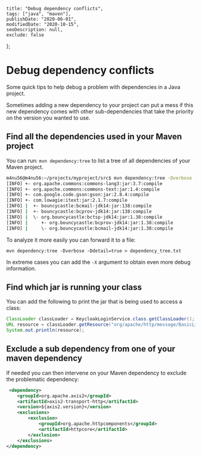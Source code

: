     title: "Debug dependency conflicts",
    tags: ["java", "maven"],
    publishDate: "2020-06-01",
    modifiedDate: "2020-10-15",
    seoDescription: null,
    exclude: false
};

# Debug dependency conflicts

Some quick tips to help debug a problem with dependencies in a Java project.

Sometimes adding a new dependency to your project can put a mess if this new dependency comes with other sub-dependencies that take the priority on the version you wanted to use.

## Find all the dependencies used in your Maven project

You can run: `mvn dependency:tree` to list a tree of all dependencies of your Maven project.

```bash
m4nu56@m4nu56:~/projects/myproject/src$ mvn dependency:tree -Dverbose -Ddetail=true -Dincludes=org.bouncycastle
[INFO] +- org.apache.commons:commons-lang3:jar:3.7:compile
[INFO] +- org.apache.commons:commons-text:jar:1.4:compile
[INFO] +- com.google.code.gson:gson:jar:2.8.4:compile
[INFO] +- com.lowagie:itext:jar:2.1.7:compile
[INFO] |  +- bouncycastle:bcmail-jdk14:jar:138:compile
[INFO] |  +- bouncycastle:bcprov-jdk14:jar:138:compile
[INFO] |  \- org.bouncycastle:bctsp-jdk14:jar:1.38:compile
[INFO] |     +- org.bouncycastle:bcprov-jdk14:jar:1.38:compile
[INFO] |     \- org.bouncycastle:bcmail-jdk14:jar:1.38:compile
```

To analyze it more easily you can forward it to a file:

`mvn dependency:tree -Dverbose -Ddetail=true > dependency_tree.txt`

In extreme cases you can add the `-X` argument to obtain even more debug information.


## Find which jar is running your class

You can add the following to print the jar that is being used to access a class:

```java
ClassLoader classLoader = KeycloakLoginService.class.getClassLoader();
URL resource = classLoader.getResource("org/apache/http/message/BasicLineFormatter.class");
System.out.println(resource);
```

## Exclude a sub dependency from one of your maven dependency

If needed you can then intervene on your Maven dependency to exclude the problematic dependency:

```xml
 <dependency>
    <groupId>org.apache.axis2</groupId>
    <artifactId>axis2-transport-http</artifactId>
    <version>${axis2.version}</version>
    <exclusions>
        <exclusion>
            <groupId>org.apache.httpcomponents</groupId>
            <artifactId>httpcore</artifactId>
        </exclusion>
    </exclusions>
</dependency>
```
